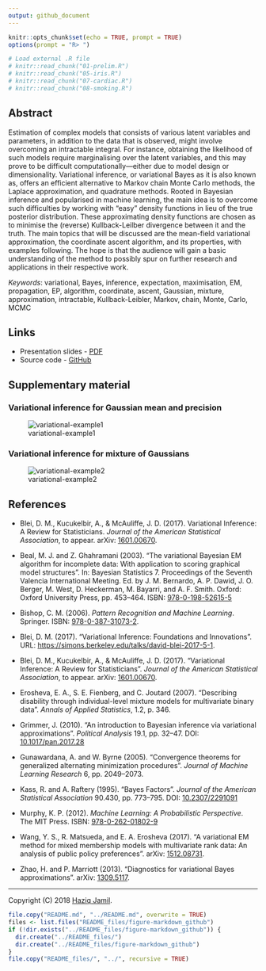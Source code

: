 ```yaml
---
output: github_document
---
```


```r
knitr::opts_chunk$set(echo = TRUE, prompt = TRUE)
options(prompt = "R> ")

# Load external .R file
# knitr::read_chunk("01-prelim.R")
# knitr::read_chunk("05-iris.R")
# knitr::read_chunk("07-cardiac.R")
# knitr::read_chunk("08-smoking.R")
```

## Abstract

<!-- This talk aims to introduce the concept of variational techniques for estimating statistical models with latent variables.  -->
Estimation of complex models that consists of various latent variables and parameters, in addition to the data that is observed, might involve overcoming an intractable integral.
For instance, obtaining the likelihood of such models require marginalising over the latent variables, and this may prove to be difficult computationally---either due to model design or dimensionality.
Variational inference, or variational Bayes as it is also known as, offers an  efficient alternative to Markov chain Monte Carlo methods, the Laplace approximation, and quadrature methods.
Rooted in Bayesian inference and popularised in machine learning, the main idea is to overcome such difficulties by working with "easy" density functions in lieu of the true posterior distribution.
These approximating density functions are chosen as to minimise the (reverse) Kullback-Leilber divergence between it and the truth.
The main topics that will be discussed are the mean-field variational approximation, the coordinate ascent algorithm, and its properties, with examples following.
The hope is that the audience will gain a basic understanding of the method to possibly spur on further research and applications in their respective work.

*Keywords*: variational, Bayes, inference, expectation, maximisation, EM, propagation, EP, algorithm, coordinate, ascent, Gaussian, mixture, approximation, intractable, Kullback-Leibler, Markov, chain, Monte, Carlo, MCMC

## Links

- Presentation slides - [PDF](http://socialstats.haziqj.ml/soc-stat-meet-bgtvi-handout.pdf)
- Source code - [GitHub](https://github.com/haziqj/soc-stat-meet-bgtvi)

## Supplementary material

### Variational inference for Gaussian mean and precision

![variational-example1](figure/var-eg1.gif)

### Variational inference for mixture of Gaussians

![variational-example2](figure/var-eg2.gif)

## References

- Blei, D. M., Kucukelbir, A., & McAuliffe, J. D. (2017). Variational Inference: A Review for Statisticians. *Journal of the American Statistical Association*, to appear. arXiv: [1601.00670](https://arxiv.org/abs/1601.00670).

- Beal, M. J. and Z. Ghahramani (2003). “The variational Bayesian EM algorithm for incomplete data: With application to scoring graphical model structures”. In: Bayesian Statistics 7. Proceedings of the Seventh Valencia International Meeting. Ed. by J. M. Bernardo, A. P. Dawid, J. O. Berger, M. West, D. Heckerman, M. Bayarri, and A. F. Smith. Oxford: Oxford University Press, pp. 453–464. ISBN: [978-0-198-52615-5](https://global.oup.com/academic/product/bayesian-statistics-7-9780198526155)

- Bishop, C. M. (2006). _Pattern Recognition and Machine Learning_. Springer. ISBN: [978-0-387-31073-2](http://www.springer.com/gb/book/9780387310732).

- Blei, D. M. (2017). “Variational Inference: Foundations and Innovations”. URL: [https://simons.berkeley.edu/talks/david-blei-2017-5-1](https://simons.berkeley.edu/talks/david-blei-2017-5-1). 

- Blei, D. M., Kucukelbir, A., & McAuliffe, J. D. (2017). “Variational Inference: A Review for Statisticians”. *Journal of the American Statistical Association*, to appear. arXiv: [1601.00670](https://arxiv.org/abs/1601.00670).

- Erosheva, E. A., S. E. Fienberg, and C. Joutard (2007). “Describing disability through individual-level mixture models for multivariate binary data”. *Annals of Applied Statistics*, 1.2, p. 346.

- Grimmer, J. (2010). “An introduction to Bayesian inference via variational approximations”. *Political Analysis* 19.1, pp. 32–47. DOI: [10.1017/pan.2017.28](https://doi.org/10.1017/pan.2017.28)

- Gunawardana, A. and W. Byrne (2005). “Convergence theorems for generalized alternating minimization procedures”. *Journal of Machine Learning Research* 6, pp. 2049–2073.

- Kass, R. and A. Raftery (1995). “Bayes Factors”. *Journal of the American Statistical Association* 90.430, pp. 773–795. DOI: [10.2307/2291091](https://doi.org/10.2307/2291091)

- Murphy, K. P. (2012). *Machine Learning: A Probabilistic Perspective*. The MIT Press. ISBN: [978-0-262-01802-9](https://mitpress.mit.edu/books/machine-learning-0)

- Wang, Y. S., R. Matsueda, and E. A. Erosheva (2017). “A variational EM method for mixed membership models with multivariate rank data: An analysis of public policy preferences”. arXiv: [1512.08731](https://arxiv.org/abs/1512.08731).

- Zhao, H. and P. Marriott (2013). “Diagnostics for variational Bayes approximations”. arXiv: [1309.5117](https://arxiv.org/abs/1309.5117).

***

Copyright (C) 2018 [Haziq Jamil](http://haziqj.ml). 

```r
file.copy("README.md", "../README.md", overwrite = TRUE)
files <- list.files("README_files/figure-markdown_github")
if (!dir.exists("../README_files/figure-markdown_github")) {
  dir.create("../README_files/")
  dir.create("../README_files/figure-markdown_github")
}
file.copy("README_files/", "../", recursive = TRUE)
```
